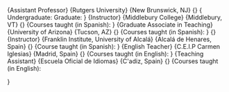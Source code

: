 
\section{Teaching Experience}

\cventry{2016 -- present}
        {Assistant Professor}
        {Rutgers University}
        {New Brunswick, NJ}
        {}
        {
        Undergraduate:
        \begin{itemize}
            \item[] \small \emph{Spanish Culture and Composition for Heritage Learners}
            \item[] \small \emph{Introduction to the Study of Language}
            \item[] \small \emph{Introduction to Spanish Phonetics/Phonology}
            \item[] \small \emph{Current Issues in Second Language Acquisition}
        \end{itemize}
        Graduate:
        \begin{itemize}
            \item[] \small \emph{Spanish Phonology/Phonetics}
            \item[] \small \emph{Data Science for Linguists}
            \item[] \small \emph{Research Methods: Open Science and Reproducible 
                                 Research in Linguistics}
        \end{itemize}
        }
\cventry{2014 -- present}
        {Instructor}
        {Middlebury College}
        {Middlebury, VT}
        {}
        {Courses taught (in Spanish):
        \begin{itemize}
          \item[] \small \emph{High Beginner Spanish in Context}.\vspace{-.03in}
          \item[] \small \emph{Spanish Pronunciation Clinic for Beginners}.
        \end{itemize}}
\cventry{2010 -- 2016}
        {Graduate Associate in Teaching}
        {University of Arizona}
        {Tucson, AZ}
        {}
        {Courses taught (in Spanish):
        \begin{itemize}
          \item[] \small \emph{Elementary 1st semester Spanish}.\vspace{-.03in}
          \item[] \small \emph{Elementary 2nd semester Spanish}.\vspace{-.03in}
          \item[] \small \emph{Intermediate 5th semester Spanish}.\vspace{-.03in}
          \item[] \small \emph{Introduction to Spanish Phonetics}.\vspace{-.03in}
          \item[] \small \emph{Spanish Phonetics for the Heritage Speaker}.\vspace{-.03in}
          \item[] \small \emph{Introduction to Hispanic Linguistics}.\vspace{-.03in}
          \item[] \small \emph{History of the Spanish Language}.\vspace{-.03in}
          \item[] \small \emph{Applied Linguistics}.
        \end{itemize}}
        {}
\cventry{Fall 2015}
        {Instructor}
        {Franklin Institute, University of Alcalá}
        {Alcalá de Henares, Spain}
        {}
        {Course taught (in Spanish):
        \begin{itemize}
          \item[] \small \emph{Phonetics and oral Spanish}.
        \end{itemize}}
\cventry{2009 -- 2010}
        {English Teacher}
        {C.E.I.P Carmen Iglesias}
        {Madrid, Spain}
        {}
        {Courses taught (in English):
        \begin{itemize}
          \item[] \small \emph{Kindergarten English}.\vspace{-.03in}
          \item[] \small \emph{3rd grade English}.
        \end{itemize}}
\cventry{2006 -- 2008}
        {Teaching Assistant}
        {Escuela Oficial de Idiomas}
        {C\'adiz, Spain}
        {}
        {Courses taught (in English):
        \begin{itemize}
          \item[] \small \emph{Beginning conversation}.\vspace{-.03in}
          \item[] \small \emph{Intermediate conversation}.\vspace{-.03in}
          \item[] \small \emph{Advanced conversation}.
        \end{itemize}}
